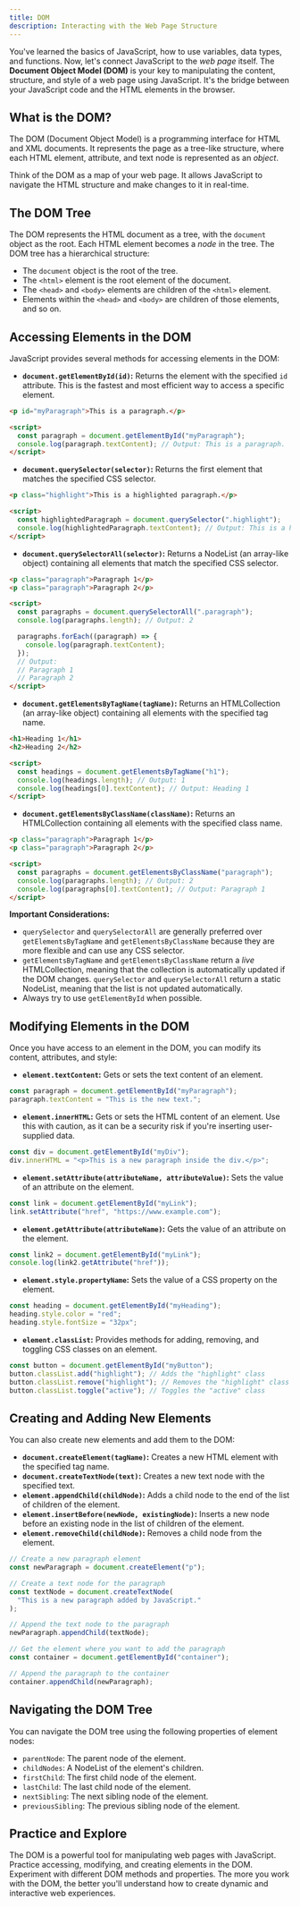 ```yaml
---
title: DOM
description: Interacting with the Web Page Structure
---
```


You've learned the basics of JavaScript, how to use variables, data types, and functions. Now, let's connect JavaScript to the _web page_ itself. The **Document Object Model (DOM)** is your key to manipulating the content, structure, and style of a web page using JavaScript. It's the bridge between your JavaScript code and the HTML elements in the browser.

## What is the DOM?

The DOM (Document Object Model) is a programming interface for HTML and XML documents. It represents the page as a tree-like structure, where each HTML element, attribute, and text node is represented as an _object_.

Think of the DOM as a map of your web page. It allows JavaScript to navigate the HTML structure and make changes to it in real-time.

## The DOM Tree

The DOM represents the HTML document as a tree, with the `document` object as the root. Each HTML element becomes a _node_ in the tree. The DOM tree has a hierarchical structure:

- The `document` object is the root of the tree.
- The `<html>` element is the root element of the document.
- The `<head>` and `<body>` elements are children of the `<html>` element.
- Elements within the `<head>` and `<body>` are children of those elements, and so on.

## Accessing Elements in the DOM

JavaScript provides several methods for accessing elements in the DOM:

- **`document.getElementById(id)`:** Returns the element with the specified `id` attribute. This is the fastest and most efficient way to access a specific element.

```html
<p id="myParagraph">This is a paragraph.</p>

<script>
  const paragraph = document.getElementById("myParagraph");
  console.log(paragraph.textContent); // Output: This is a paragraph.
</script>
```

- **`document.querySelector(selector)`:** Returns the first element that matches the specified CSS selector.

```html
<p class="highlight">This is a highlighted paragraph.</p>

<script>
  const highlightedParagraph = document.querySelector(".highlight");
  console.log(highlightedParagraph.textContent); // Output: This is a highlighted paragraph.
</script>
```

- **`document.querySelectorAll(selector)`:** Returns a NodeList (an array-like object) containing all elements that match the specified CSS selector.

```html
<p class="paragraph">Paragraph 1</p>
<p class="paragraph">Paragraph 2</p>

<script>
  const paragraphs = document.querySelectorAll(".paragraph");
  console.log(paragraphs.length); // Output: 2

  paragraphs.forEach((paragraph) => {
    console.log(paragraph.textContent);
  });
  // Output:
  // Paragraph 1
  // Paragraph 2
</script>
```

- **`document.getElementsByTagName(tagName)`:** Returns an HTMLCollection (an array-like object) containing all elements with the specified tag name.

```html
<h1>Heading 1</h1>
<h2>Heading 2</h2>

<script>
  const headings = document.getElementsByTagName("h1");
  console.log(headings.length); // Output: 1
  console.log(headings[0].textContent); // Output: Heading 1
</script>
```

- **`document.getElementsByClassName(className)`:** Returns an HTMLCollection containing all elements with the specified class name.

```html
<p class="paragraph">Paragraph 1</p>
<p class="paragraph">Paragraph 2</p>

<script>
  const paragraphs = document.getElementsByClassName("paragraph");
  console.log(paragraphs.length); // Output: 2
  console.log(paragraphs[0].textContent); // Output: Paragraph 1
</script>
```

**Important Considerations:**

- `querySelector` and `querySelectorAll` are generally preferred over `getElementsByTagName` and `getElementsByClassName` because they are more flexible and can use any CSS selector.
- `getElementsByTagName` and `getElementsByClassName` return a _live_ HTMLCollection, meaning that the collection is automatically updated if the DOM changes. `querySelector` and `querySelectorAll` return a static NodeList, meaning that the list is not updated automatically.
- Always try to use `getElementById` when possible.

## Modifying Elements in the DOM

Once you have access to an element in the DOM, you can modify its content, attributes, and style:

- **`element.textContent`:** Gets or sets the text content of an element.

```javascript
const paragraph = document.getElementById("myParagraph");
paragraph.textContent = "This is the new text.";
```

- **`element.innerHTML`:** Gets or sets the HTML content of an element. Use this with caution, as it can be a security risk if you're inserting user-supplied data.

```javascript
const div = document.getElementById("myDiv");
div.innerHTML = "<p>This is a new paragraph inside the div.</p>";
```

- **`element.setAttribute(attributeName, attributeValue)`:** Sets the value of an attribute on the element.

```javascript
const link = document.getElementById("myLink");
link.setAttribute("href", "https://www.example.com");
```

- **`element.getAttribute(attributeName)`:** Gets the value of an attribute on the element.

```javascript
const link2 = document.getElementById("myLink");
console.log(link2.getAttribute("href"));
```

- **`element.style.propertyName`:** Sets the value of a CSS property on the element.

```javascript
const heading = document.getElementById("myHeading");
heading.style.color = "red";
heading.style.fontSize = "32px";
```

- **`element.classList`:** Provides methods for adding, removing, and toggling CSS classes on an element.

```javascript
const button = document.getElementById("myButton");
button.classList.add("highlight"); // Adds the "highlight" class
button.classList.remove("highlight"); // Removes the "highlight" class
button.classList.toggle("active"); // Toggles the "active" class
```

## Creating and Adding New Elements

You can also create new elements and add them to the DOM:

- **`document.createElement(tagName)`:** Creates a new HTML element with the specified tag name.
- **`document.createTextNode(text)`:** Creates a new text node with the specified text.
- **`element.appendChild(childNode)`:** Adds a child node to the end of the list of children of the element.
- **`element.insertBefore(newNode, existingNode)`:** Inserts a new node before an existing node in the list of children of the element.
- **`element.removeChild(childNode)`:** Removes a child node from the element.

```javascript
// Create a new paragraph element
const newParagraph = document.createElement("p");

// Create a text node for the paragraph
const textNode = document.createTextNode(
  "This is a new paragraph added by JavaScript."
);

// Append the text node to the paragraph
newParagraph.appendChild(textNode);

// Get the element where you want to add the paragraph
const container = document.getElementById("container");

// Append the paragraph to the container
container.appendChild(newParagraph);
```

## Navigating the DOM Tree

You can navigate the DOM tree using the following properties of element nodes:

- `parentNode`: The parent node of the element.
- `childNodes`: A NodeList of the element's children.
- `firstChild`: The first child node of the element.
- `lastChild`: The last child node of the element.
- `nextSibling`: The next sibling node of the element.
- `previousSibling`: The previous sibling node of the element.

## Practice and Explore

The DOM is a powerful tool for manipulating web pages with JavaScript. Practice accessing, modifying, and creating elements in the DOM. Experiment with different DOM methods and properties. The more you work with the DOM, the better you'll understand how to create dynamic and interactive web experiences.
